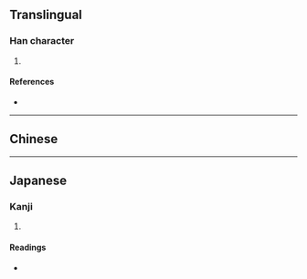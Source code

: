 {{character info/new}}
{{also|澩}}
==Translingual==

===Han character===
{{Han char|rn=85|rad=水|as=05|sn=9|four=|canj=FBE}}

# {{defn|Han|sort=水05}}

====References====
* {{Han ref|kx=0619.121|hdz=31576.101|uh=6CF6|ud=27894}}

----

==Chinese==
{{zh-see|澩}}

----

==Japanese==

===Kanji===
{{ja-kanji|grade=|rs=水10|kyu=滎}}

# {{defn|lang=ja|sort=水10}}

====Readings====
* {{ja-readings|on=[[けい]] (kei), [[ぎょう]] (gyō), [[えい]] (ei)|kun=[[ちよろちよろ]] (chiyorochiyoro)}}